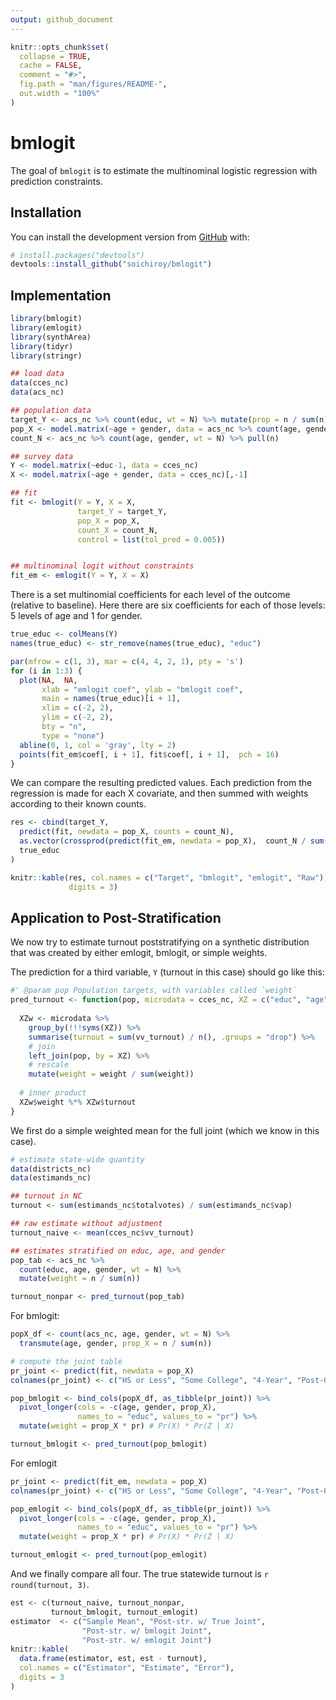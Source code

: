 ```yaml
---
output: github_document
---
```


<!-- README.md is generated from README.Rmd. Please edit that file -->

```r
knitr::opts_chunk$set(
  collapse = TRUE,
  cache = FALSE,
  comment = "#>",
  fig.path = "man/figures/README-",
  out.width = "100%"
)
```

# bmlogit

<!-- badges: start -->
<!-- badges: end -->

The goal of `bmlogit` is to estimate the multinominal logistic regression with
prediction constraints.

## Installation

You can install the development version from [GitHub](https://github.com/) with:

``` r
# install.packages("devtools")
devtools::install_github("soichiroy/bmlogit")
```
## Implementation


```r
library(bmlogit)
library(emlogit)
library(synthArea)
library(tidyr)
library(stringr)
```

```r
## load data
data(cces_nc)
data(acs_nc)

## population data
target_Y <- acs_nc %>% count(educ, wt = N) %>% mutate(prop = n / sum(n)) %>% pull(prop)
pop_X <- model.matrix(~age + gender, data = acs_nc %>% count(age, gender, wt = N))[,-1]
count_N <- acs_nc %>% count(age, gender, wt = N) %>% pull(n)

## survey data
Y <- model.matrix(~educ-1, data = cces_nc)
X <- model.matrix(~age + gender, data = cces_nc)[,-1]

## fit
fit <- bmlogit(Y = Y, X = X, 
               target_Y = target_Y, 
               pop_X = pop_X, 
               count_X = count_N,
               control = list(tol_pred = 0.005))


## multinominal logit without constraints
fit_em <- emlogit(Y = Y, X = X)

```

There is a set multinomial coefficients for each level of the outcome (relative to baseline). Here there are six coefficients for each of those levels: 5 levels of age and 1 for gender.

```r

true_educ <- colMeans(Y)
names(true_educ) <- str_remove(names(true_educ), "educ")

par(mfrow = c(1, 3), mar = c(4, 4, 2, 1), pty = 's')
for (i in 1:3) {
  plot(NA,  NA,
       xlab = "emlogit coef", ylab = "bmlogit coef",
       main = names(true_educ)[i + 1],
       xlim = c(-2, 2),
       ylim = c(-2, 2),
       bty = "n", 
       type = "none")
  abline(0, 1, col = 'gray', lty = 2)  
  points(fit_em$coef[, i + 1], fit$coef[, i + 1],  pch = 16)
}
```

We can compare the resulting predicted values. Each prediction from the regression is made for each X covariate, and then summed with weights according to their known counts.

```r
res <- cbind(target_Y,
  predict(fit, newdata = pop_X, counts = count_N),
  as.vector(crossprod(predict(fit_em, newdata = pop_X),  count_N / sum(count_N))),
  true_educ
)

knitr::kable(res, col.names = c("Target", "bmlogit", "emlogit", "Raw"),
             digits = 3)
```


## Application to Post-Stratification

We now try to estimate turnout poststratifying on a synthetic distribution that was created by either emlogit, bmlogit, or simple weights.

The prediction for a third variable, `Y` (turnout in this case) should go like this:

```r
#' @param pop Population targets, with variables called `weight`
pred_turnout <- function(pop, microdata = cces_nc, XZ = c("educ", "age", "gender")) {
  
  XZw <- microdata %>% 
    group_by(!!!syms(XZ)) %>%
    summarise(turnout = sum(vv_turnout) / n(), .groups = "drop") %>%
    # join
    left_join(pop, by = XZ) %>%
    # rescale
    mutate(weight = weight / sum(weight))
  
  # inner product
  XZw$weight %*% XZw$turnout
}
```


We first do a simple weighted mean for the full joint (which we know in this case).

```r
# estimate state-wide quantity
data(districts_nc)
data(estimands_nc)

## turnout in NC
turnout <- sum(estimands_nc$totalvotes) / sum(estimands_nc$vap)

## raw estimate without adjustment
turnout_naive <- mean(cces_nc$vv_turnout)

## estimates stratified on educ, age, and gender
pop_tab <- acs_nc %>% 
  count(educ, age, gender, wt = N) %>%
  mutate(weight = n / sum(n))

turnout_nonpar <- pred_turnout(pop_tab)
```

For bmlogit:

```r
popX_df <- count(acs_nc, age, gender, wt = N) %>% 
  transmute(age, gender, prop_X = n / sum(n))

# compute the joint table
pr_joint <- predict(fit, newdata = pop_X)
colnames(pr_joint) <- c("HS or Less", "Some College", "4-Year", "Post-Grad")

pop_bmlogit <- bind_cols(popX_df, as_tibble(pr_joint)) %>%
  pivot_longer(cols = -c(age, gender, prop_X),
               names_to = "educ", values_to = "pr") %>% 
  mutate(weight = prop_X * pr) # Pr(X) * Pr(Z | X)

turnout_bmlogit <- pred_turnout(pop_bmlogit)
```


For emlogit

```r
pr_joint <- predict(fit_em, newdata = pop_X)
colnames(pr_joint) <- c("HS or Less", "Some College", "4-Year", "Post-Grad")

pop_emlogit <- bind_cols(popX_df, as_tibble(pr_joint)) %>%
  pivot_longer(cols = -c(age, gender, prop_X),
               names_to = "educ", values_to = "pr") %>% 
  mutate(weight = prop_X * pr) # Pr(X) * Pr(Z | X)

turnout_emlogit <- pred_turnout(pop_emlogit)
```

And we finally compare all four. The true statewide turnout is `r round(turnout, 3)`.

```r
est <- c(turnout_naive, turnout_nonpar,
         turnout_bmlogit, turnout_emlogit)
estimator  <- c("Sample Mean", "Post-str. w/ True Joint",
                "Post-str. w/ bmlogit Joint",
                "Post-str. w/ emlogit Joint")
knitr::kable(
  data.frame(estimator, est, est - turnout),
  col.names = c("Estimator", "Estimate", "Error"),
  digits = 3
)
```
